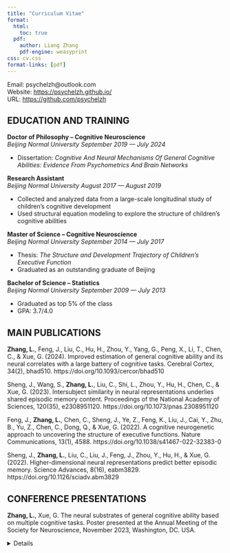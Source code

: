```yaml
---
title: "Curriculum Vitae"
format:
  html:
    toc: true
  pdf:
    author: Liang Zhang
    pdf-engine: weasyprint
css: cv.css
format-links: [pdf]
---
```


::: {.print-only .contact-block}
Email: psychelzh\@outlook.com <br> Website: <https://psychelzh.github.io/> <br> URL: <https://github.com/psychelzh>
:::

## EDUCATION AND TRAINING

**Doctor of Philosophy -- Cognitive Neuroscience** <br> *Beijing Normal University* [*September 2019 --- July 2024*]{.cvdate}

-   Dissertation: *Cognitive And Neural Mechanisms Of General Cognitive Abilities: Evidence From Psychometrics And Brain Networks*

**Research Assistant** <br> *Beijing Normal University* [*August 2017 --- August 2019*]{.cvdate}

-   Collected and analyzed data from a large-scale longitudinal study of children's cognitive development
-   Used structural equation modeling to explore the structure of children's cognitive abilities

**Master of Science -- Cognitive Neuroscience** <br> *Beijing Normal University* [*September 2014 --- July 2017*]{.cvdate}

-   Thesis: *The Structure and Development Trajectory of Children's Executive Function*
-   Graduated as an outstanding graduate of Beijing

**Bachelor of Science -- Statistics** <br> *Beijing Normal University* [*September 2009 --- July 2013*]{.cvdate}

-   Graduated as top 5% of the class
-   GPA: 3.7/4.0

## MAIN PUBLICATIONS {style="page-break-before: always"}

**Zhang, L.**, Feng, J., Liu, C., Hu, H., Zhou, Y., Yang, G., Peng, X., Li, T., Chen, C., & Xue, G. (2024). Improved estimation of general cognitive ability and its neural correlates with a large battery of cognitive tasks. Cerebral Cortex, 34(2), bhad510. https://doi.org/10.1093/cercor/bhad510

Sheng, J., Wang, S., **Zhang, L.**, Liu, C., Shi, L., Zhou, Y., Hu, H., Chen, C., & Xue, G. (2023). Intersubject similarity in neural representations underlies shared episodic memory content. Proceedings of the National Academy of Sciences, 120(35), e2308951120. https://doi.org/10.1073/pnas.2308951120

Feng, J., **Zhang, L.**, Chen, C., Sheng, J., Ye, Z., Feng, K., Liu, J., Cai, Y., Zhu, B., Yu, Z., Chen, C., Dong, Q., & Xue, G. (2022). A cognitive neurogenetic approach to uncovering the structure of executive functions. Nature Communications, 13(1), 4588. https://doi.org/10.1038/s41467-022-32383-0

Sheng, J., **Zhang, L.**, Liu, C., Liu, J., Feng, J., Zhou, Y., Hu, H., & Xue, G. (2022). Higher-dimensional neural representations predict better episodic memory. Science Advances, 8(16), eabm3829. https://doi.org/10.1126/sciadv.abm3829

## CONFERENCE PRESENTATIONS

**Zhang, L.**, Xue, G. The neural substrates of general cognitive ability based on multiple cognitive tasks. Poster presented at the Annual Meeting of the Society for Neuroscience, November 2023, Washington, DC. USA.

::: {.no-print}
<details>Created based on tutorial of <https://www.cynthiahqy.com/posts/cv-html-pdf/></details>
:::

